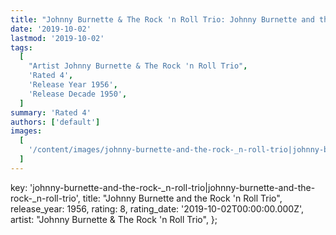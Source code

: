 ```yaml
---
title: "Johnny Burnette & The Rock 'n Roll Trio: Johnny Burnette and the Rock 'n Roll Trio (1956)"
date: '2019-10-02'
lastmod: '2019-10-02'
tags:
  [
    "Artist Johnny Burnette & The Rock 'n Roll Trio",
    'Rated 4',
    'Release Year 1956',
    'Release Decade 1950',
  ]
summary: 'Rated 4'
authors: ['default']
images:
  [
    '/content/images/johnny-burnette-and-the-rock-_n-roll-trio|johnny-burnette-and-the-rock-_n-roll-trio.jpg',
  ]
---
```


  key: 'johnny-burnette-and-the-rock-_n-roll-trio|johnny-burnette-and-the-rock-_n-roll-trio',
  title: "Johnny Burnette and the Rock 'n Roll Trio",
  release_year: 1956,
  rating: 8,
  rating_date: '2019-10-02T00:00:00.000Z',
  artist: "Johnny Burnette & The Rock 'n Roll Trio",
};

<MusicRating data={data} />
